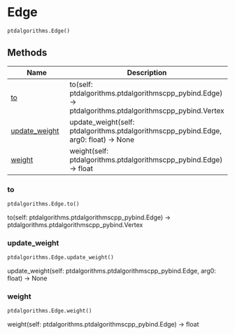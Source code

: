 # Edge { #ptdalgorithms.Edge }

```python
ptdalgorithms.Edge()
```



## Methods

| Name | Description |
| --- | --- |
| [to](#ptdalgorithms.Edge.to) | to(self: ptdalgorithms.ptdalgorithmscpp_pybind.Edge) -> ptdalgorithms.ptdalgorithmscpp_pybind.Vertex |
| [update_weight](#ptdalgorithms.Edge.update_weight) | update_weight(self: ptdalgorithms.ptdalgorithmscpp_pybind.Edge, arg0: float) -> None |
| [weight](#ptdalgorithms.Edge.weight) | weight(self: ptdalgorithms.ptdalgorithmscpp_pybind.Edge) -> float |

### to { #ptdalgorithms.Edge.to }

```python
ptdalgorithms.Edge.to()
```

to(self: ptdalgorithms.ptdalgorithmscpp_pybind.Edge) -> ptdalgorithms.ptdalgorithmscpp_pybind.Vertex

### update_weight { #ptdalgorithms.Edge.update_weight }

```python
ptdalgorithms.Edge.update_weight()
```

update_weight(self: ptdalgorithms.ptdalgorithmscpp_pybind.Edge, arg0: float) -> None

### weight { #ptdalgorithms.Edge.weight }

```python
ptdalgorithms.Edge.weight()
```

weight(self: ptdalgorithms.ptdalgorithmscpp_pybind.Edge) -> float